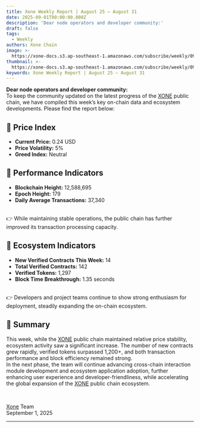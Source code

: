 ```yaml
---
title: Xone Weekly Report | August 25 – August 31
date: 2025-09-01T00:00:00.000Z
description: 'Dear node operators and developer community:'
draft: false
tags:
  - Weekly
authors: Xone Chain
image: >-
  https://xone-docs.s3.ap-southeast-1.amazonaws.com/subscribe/weekly/09-01-2025/banner.jpg
thumbnail: >-
  https://xone-docs.s3.ap-southeast-1.amazonaws.com/subscribe/weekly/09-01-2025/banner.jpg
keywords: Xone Weekly Report | August 25 – August 31
---
```



**Dear node operators and developer community:**
<br/>
To keep the community updated on the latest progress of the [XONE](https://xone.org/) public chain, we have compiled this week’s key on-chain data and ecosystem developments. Please find the report below:
 
## 🔹 Price Index

- **Current Price:** 0.24 USD
- **Price Volatility:** 5%
- **Greed Index:** Neutral
 
## 🔹 Performance Indicators

- **Blockchain Height:** 12,588,695
- **Epoch Height:** 179
- **Daily Average Transactions:** 37,340
<br/>
👉 While maintaining stable operations, the public chain has further improved its transaction processing capacity.

## 🔹 Ecosystem Indicators

- **New Verified Contracts This Week:** 14
- **Total Verified Contracts:** 142
- **Verified Tokens:** 1,297
- **Block Time Breakthrough:** 1.35 seconds
<br/>
👉 Developers and project teams continue to show strong enthusiasm for deployment, steadily expanding the on-chain ecosystem.

## 🔹 Summary

This week, while the [XONE](https://xone.org/) public chain maintained relative price stability, ecosystem activity saw a significant increase. The number of new contracts grew rapidly, verified tokens surpassed 1,200+, and both transaction performance and block efficiency remained strong.
<br/>
In the next phase, the team will continue advancing cross-chain interaction module development and ecosystem application adoption, further enhancing user experience and developer-friendliness, while accelerating the global expansion of the [XONE](https://xone.org/) public chain ecosystem.

<br/>

[Xone](https://xone.org/) Team\
September 1, 2025

---

<ContactInfo />
